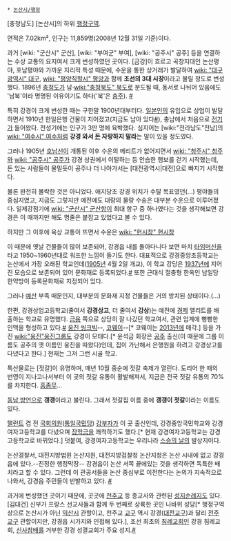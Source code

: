  * [[논산시/행정]]

[충청남도] [논산시]의 하위 [[행정구역]].

면적은 7.02km², 인구는 11,859명(2008년 12월 31일 기준)이다.

과거 [wiki: "군산시" 군산], [wiki: "부여군" 부여], [wiki: "공주시" 공주] 등을 연결하는 수상 교통의 요지여서 크게 번성하였던 곳이다. [금강]이 흐르고 곡창지대인 논산평야, 호남평야와 가까운 지리적 특성 때문에, 수운을 통한 상거래가 발달하여 [[wiki: "대구광역시" 대구]], [[wiki: "평양직할시" 평양]]과 함께 '''조선의 3대 시장'''이라고 불릴 정도로 번성했다. 1896년 [[충청도]]가 남·[[wiki:"충청북도" 북도]]로 분도될 때, 동서로 나뉘어 있음에도 '남북'이라 명명된 이유이기도 하다('북'은 [[충주]]). [http://goso.tistory.com/269 #]

특히 강경이 크게 번성한 때는 구한말 1900년대부터다. [[일본인]]의 유입으로 상업이 발달하면서 1910년 한일은행 건물이 지어졌고(지금도 남아 있다[http://gall.dcinside.com/list.php?id=history&no=266123 #]), 충남에서 처음으로 [[전기]]가 들어왔다. 전성기에는 인구가 3만 명에 육박했다. 심지어는 [wiki:"전라남도"전남]의 [[wiki: "여수시" 여수]]처럼 '''강경 와서 [[돈]] 자랑하지 말라'''는 말이 있을 정도였다.

그러나 1905년 [[호남선]]이 개통된 이후 수운의 메리트가 없어지면서 [[wiki: "청주시" 청주]]와 [[wiki: "공주시" 공주]]가 강경 상권에서 이탈하는 등 안습한 행보를 걷기 시작했는데, 돈 있는 사람들이 물밀듯이 공주나 더 나아가서는 [대전광역시|대전]으로 빠지기 시작했다.

물론 완전히 몰락한 것은 아니었다. 애지당초 강경 위치가 수탈 목표였던(...) 평야들의 중심지였고, 지금도 그렇지만 예전에도 대량의 물량 수송은 대부분 수운으로 이루어졌다. 일제강점기에 [[wiki: "군산시" 군산]]항이 최대 항구 중 하나였다는 것을 생각해보면 강경은 이 때까지만 해도 명줄은 붙잡고 있었다고 볼 수 있다.

하지만 그 이후에 육상 교통이 뜨면서 수운은 [[wiki: "현시창" 현시창]]

이 때문에 옛날 건물들이 많이 보존되어, 강경읍 내를 돌아다니다 보면 마치 [[타임머신]]을 타고 1950~1960년대로 워프한 느낌이 들기도 한다. 대표적으로 강경중앙초등학교는 논산에서 가장 오래된 학교인데([[1905년]] 4월 2일 개교), 이 학교 강당은 [[1937년]]에 지어진 모습으로 보존되어 있어 문화재로 등록되었다.[http://gall.dcinside.com/list.php?id=history&no=291889 #] 또한 근대식 절충형 한옥인 남일당 한약방이 등록문화재로 지정되어 있다.

그러나 [[예산]] 부족 때문인지, 대부분의 문화재 지정 건물들은 거의 방치된 상태이다.(...) 

한편, 강경상업고등학교(줄여서 '''강경상고''', 더 줄여서 '''강상''')는 예전에 [[경제]] 엘리트를 배출하는 학교로 유명했다. [[금융]] 쪽으로 상당히 잘 나갔던 학교여서, 관련 업계에 빵빵한 인맥을 형성하고 있다.[http://news.mt.co.kr/mtview.php?no=2004090711465351599&type=1 #] [[웅진 씽크빅]]--, [[코웨이]]--[* 코웨이는 [[2013년]]에 매각.] 등을 가진 [[wiki:"웅진"웅진그룹]]도 강경이 모태다.[* 윤석금 회장은 [[공주]] 출신(이 때문에 그룹 이름도 공주의 옛 이름인 웅진을 따왔다)인데, 집이 가난해서 은행원을 하려고 강경상고를 다녔다고 한다.] 현재는 그저 그런 시골 학교.

특산물로는 [젓갈]이 유명하며, 매년 10월 중순에 젓갈 축제가 열린다. 도리어 한 때의 번영이 지나고나서부터 이 곳의 젓갈 유통이 활발해져서, 지금은 전국 젓갈 유통의 70%를 차지한다. [[흠좀무]]...

[[동남 방언]]으로 '''갱갱'''이라고 불린다. 그래서 젓갈집 이름 중에 '''갱갱이 젓갈'''이라는 이름도 있다.

[[탤런트]] 겸 전 [[국회의원]]([[통일국민당]]) [[강부자]]가 이 곳 출신인데, 강경중앙국민학교와 강경여자고등학교를 다녔으며 [[장학금]]을 쾌척하기도 했다.[* 현재 강경여자고등학교는 강경고등학교로 바뀌었다.] 덧붙여, 강경여자고등학교는 우리나라 [[스승의 날]]의 발상지이다.

논산경찰서, 대전지방법원 논산지원, 대전지방검찰청 논산지청은 논산 시내에 없고 강경읍에 있다.--진정한 행정막장-- 강경읍이 논산 서쪽 끝에있는 것을 생각하면 독특한 배치라고 할 수 있다. 그런데 이 관공서들을 논산 중심부로 이전한다는 논의가 지속적으로 나와서, 강경읍 주민들이 반발하고 있다. [http://www.ohmynews.com/NWS_Web/view/at_pg.aspx?CNTN_CD=A0001076101 #]

과거에 번성했던 곳이기 때문에, 곳곳에 [[천주교]] 등 종교사와 관련된 [[성지순례]]지도 있다. [김대건] 신부가 프랑스 선교사들과 함께 두 번째로 상륙한 곳인 나바위 성당[* 행정구역상으로 논산시가 아닌 [[익산시]] 관할이고, 천주교 [[교구]] 역시 강경([[대전]]교구)과 달리 [[전주]]교구 관할이지만, 강경읍 시가지와 인접해 있다.], 조선 최초의 [[침례교]]회인 강경 침례교회, [[신사참배]]를 거부한 강경 성결교회가 주요 성지.[http://ganggyeong.nonsan.go.kr/nshome/user.tdf?a=common.HtmlApp&c=4001&page=/html/ganggyeong/intro/intro_060_010.html&mc=GAN_INT_060 #]
